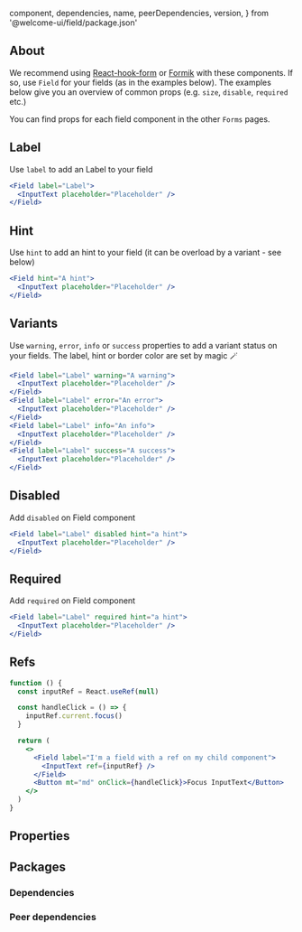 
  component,
  dependencies,
  name,
  peerDependencies,
  version,
} from '@welcome-ui/field/package.json'

<showcase version={version} name={name} component={component} />

## About

We recommend using [React-hook-form](https://react-hook-form.com/) or [Formik](https://github.com/jaredpalmer/formik) with these components. If so, use `Field` for your fields (as in the examples below). The examples below give you an overview of common props (e.g. `size`, `disable`, `required` etc.)

You can find props for each field component in the other `Forms` pages.

## Label

Use `label` to add an Label to your field

```jsx
<Field label="Label">
  <InputText placeholder="Placeholder" />
</Field>
```
## Hint

Use `hint` to add an hint to your field (it can be overload by a variant - see below)

```jsx
<Field hint="A hint">
  <InputText placeholder="Placeholder" />
</Field>
```

## Variants

Use `warning`, `error`, `info` or `success` properties to add a variant status on your fields. The label, hint or border color are set by magic 🪄

```jsx
<Field label="Label" warning="A warning">
  <InputText placeholder="Placeholder" />
</Field>
<Field label="Label" error="An error">
  <InputText placeholder="Placeholder" />
</Field>
<Field label="Label" info="An info">
  <InputText placeholder="Placeholder" />
</Field>
<Field label="Label" success="A success">
  <InputText placeholder="Placeholder" />
</Field>
```

## Disabled

Add `disabled` on Field component

```jsx
<Field label="Label" disabled hint="a hint">
  <InputText placeholder="Placeholder" />
</Field>
```

## Required

Add `required` on Field component

```jsx
<Field label="Label" required hint="a hint">
  <InputText placeholder="Placeholder" />
</Field>
```

## Refs

```jsx
function () {
  const inputRef = React.useRef(null)

  const handleClick = () => {
    inputRef.current.focus()
  }

  return (
    <>
      <Field label="I'm a field with a ref on my child component">
        <InputText ref={inputRef} />
      </Field>
      <Button mt="md" onClick={handleClick}>Focus InputText</Button>
    </>
  )
}
```

## Properties

<props propTypes={props.propTypes.Field} />

## Packages

### Dependencies

<dependencies dependencies={dependencies} />

### Peer dependencies

<dependencies dependencies={peerDependencies} />

<pagination />
